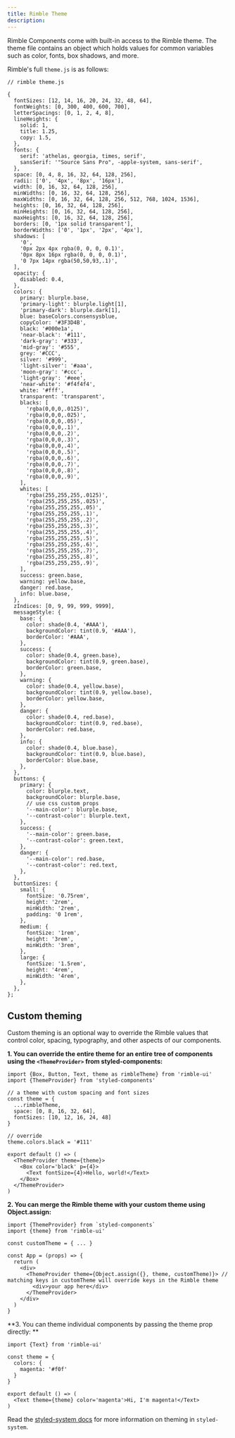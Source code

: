```yaml
---
title: Rimble Theme
description:
---
```


Rimble Components come with built-in access to the Rimble theme. The theme file contains an object which holds values for common variables such as color, fonts, box shadows, and more.

Rimble's full `theme.js` is as follows:
```
// rimble theme.js

{
  fontSizes: [12, 14, 16, 20, 24, 32, 48, 64],
  fontWeights: [0, 300, 400, 600, 700],
  letterSpacings: [0, 1, 2, 4, 8],
  lineHeights: {
    solid: 1,
    title: 1.25,
    copy: 1.5,
  },
  fonts: {
    serif: 'athelas, georgia, times, serif',
    sansSerif: '"Source Sans Pro", -apple-system, sans-serif',
  },
  space: [0, 4, 8, 16, 32, 64, 128, 256],
  radii: ['0', '4px', '8px', '16px'],
  width: [0, 16, 32, 64, 128, 256],
  minWidths: [0, 16, 32, 64, 128, 256],
  maxWidths: [0, 16, 32, 64, 128, 256, 512, 768, 1024, 1536],
  heights: [0, 16, 32, 64, 128, 256],
  minHeights: [0, 16, 32, 64, 128, 256],
  maxHeights: [0, 16, 32, 64, 128, 256],
  borders: [0, '1px solid transparent'],
  borderWidths: ['0', '1px', '2px', '4px'],
  shadows: [
    '0',
    '0px 2px 4px rgba(0, 0, 0, 0.1)',
    '0px 8px 16px rgba(0, 0, 0, 0.1)',
    '0 7px 14px rgba(50,50,93,.1)',
  ],
  opacity: {
    disabled: 0.4,
  },
  colors: {
    primary: blurple.base,
    'primary-light': blurple.light[1],
    'primary-dark': blurple.dark[1],
    blue: baseColors.consensysblue,
    copyColor: '#3F3D4B',
    black: '#000e1a',
    'near-black': '#111',
    'dark-gray': '#333',
    'mid-gray': '#555',
    grey: '#CCC',
    silver: '#999',
    'light-silver': '#aaa',
    'moon-gray': '#ccc',
    'light-gray': '#eee',
    'near-white': '#f4f4f4',
    white: '#fff',
    transparent: 'transparent',
    blacks: [
      'rgba(0,0,0,.0125)',
      'rgba(0,0,0,.025)',
      'rgba(0,0,0,.05)',
      'rgba(0,0,0,.1)',
      'rgba(0,0,0,.2)',
      'rgba(0,0,0,.3)',
      'rgba(0,0,0,.4)',
      'rgba(0,0,0,.5)',
      'rgba(0,0,0,.6)',
      'rgba(0,0,0,.7)',
      'rgba(0,0,0,.8)',
      'rgba(0,0,0,.9)',
    ],
    whites: [
      'rgba(255,255,255,.0125)',
      'rgba(255,255,255,.025)',
      'rgba(255,255,255,.05)',
      'rgba(255,255,255,.1)',
      'rgba(255,255,255,.2)',
      'rgba(255,255,255,.3)',
      'rgba(255,255,255,.4)',
      'rgba(255,255,255,.5)',
      'rgba(255,255,255,.6)',
      'rgba(255,255,255,.7)',
      'rgba(255,255,255,.8)',
      'rgba(255,255,255,.9)',
    ],
    success: green.base,
    warning: yellow.base,
    danger: red.base,
    info: blue.base,
  },
  zIndices: [0, 9, 99, 999, 9999],
  messageStyle: {
    base: {
      color: shade(0.4, '#AAA'),
      backgroundColor: tint(0.9, '#AAA'),
      borderColor: '#AAA',
    },
    success: {
      color: shade(0.4, green.base),
      backgroundColor: tint(0.9, green.base),
      borderColor: green.base,
    },
    warning: {
      color: shade(0.4, yellow.base),
      backgroundColor: tint(0.9, yellow.base),
      borderColor: yellow.base,
    },
    danger: {
      color: shade(0.4, red.base),
      backgroundColor: tint(0.9, red.base),
      borderColor: red.base,
    },
    info: {
      color: shade(0.4, blue.base),
      backgroundColor: tint(0.9, blue.base),
      borderColor: blue.base,
    },
  },
  buttons: {
    primary: {
      color: blurple.text,
      backgroundColor: blurple.base,
      // use css custom props
      '--main-color': blurple.base,
      '--contrast-color': blurple.text,
    },
    success: {
      '--main-color': green.base,
      '--contrast-color': green.text,
    },
    danger: {
      '--main-color': red.base,
      '--contrast-color': red.text,
    },
  },
  buttonSizes: {
    small: {
      fontSize: '0.75rem',
      height: '2rem',
      minWidth: '2rem',
      padding: '0 1rem',
    },
    medium: {
      fontSize: '1rem',
      height: '3rem',
      minWidth: '3rem',
    },
    large: {
      fontSize: '1.5rem',
      height: '4rem',
      minWidth: '4rem',
    },
  },
};

```

## Custom theming

Custom theming is an optional way to override the Rimble values that control color, spacing, typography, and other aspects of our components.

**1. You can override the entire theme for an entire tree of components using the `<ThemeProvider>` from styled-components:**
```
import {Box, Button, Text, theme as rimbleTheme} from 'rimble-ui'
import {ThemeProvider} from 'styled-components'

// a theme with custom spacing and font sizes
const theme = {
  ...rimbleTheme,
  space: [0, 8, 16, 32, 64],
  fontSizes: [10, 12, 16, 24, 48]
}

// override
theme.colors.black = '#111'

export default () => (
  <ThemeProvider theme={theme}>
    <Box color='black' p={4}>
      <Text fontSize={4}>Hello, world!</Text>
    </Box>
  </ThemeProvider>
)
```

**2. You can merge the Rimble theme with your custom theme using Object.assign:**
```
import {ThemeProvider} from `styled-components`
import {theme} from 'rimble-ui'

const customTheme = { ... }

const App = (props) => {
  return (
    <div>
      <ThemeProvider theme={Object.assign({}, theme, customTheme)}> // matching keys in customTheme will override keys in the Rimble theme
        <div>your app here</div>
      </ThemeProvider>
    </div>
  )
}
```

**3. You can theme individual components by passing the theme prop directly: **
```
import {Text} from 'rimble-ui'

const theme = {
  colors: {
    magenta: '#f0f'
  }
}

export default () => (
  <Text theme={theme} color='magenta'>Hi, I'm magenta!</Text>
)
```

Read the [styled-system docs](https://styled-system.com/#theming) for more information on theming in `styled-system`.
